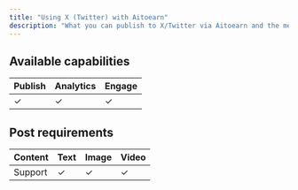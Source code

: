 ```yaml
---
title: "Using X (Twitter) with Aitoearn"
description: "What you can publish to X/Twitter via Aitoearn and the media specs."
---
```


## Available capabilities

| Publish | Analytics | Engage |
| --- | --- | --- |
| ✓ | ✓ | ✓ |

## Post requirements

| Content | Text | Image | Video |
| --- | --- | --- | --- |
| Support | ✓ | ✓ | ✓ |
